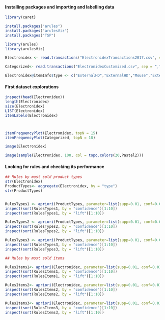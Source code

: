 


#### Installing packages and importing and labelling data
```r
library(caret)

install.packages("arules")
install.packages("arulesViz")
install.packages("TSP")

library(arules)
library(arulesViz)

Electronidex <- read.transactions("ElectronidexTransactions2017.csv", sep = ",", format = "basket", rm.duplicates = FALSE)

Categorized<- read.transactions("ElectronidexCustomized.csv", sep = ",", format = "basket")

Electronidex@itemInfo$type <- c("ExternalHD","ExternalHD","Mouse","ExternalHD","ExternalHD","Laptops","Desktop","Monitors","ComputerHeadphone","Laptops","Monitors","ActiveHeadphones","ActiveHeadphones","Laptops","Laptops","Keyboard","SmartHome","Keyboard","Keyboard","Monitors","Laptops","Desktop","Monitors","ComputerCords","Keyboard","Accessories","Speakers","Printers","PrinterInk","Speakers","PrinterInk","Printers","Accessories","Speakers","Desktop","Desktop","Desktop","MouseKeyboard","Laptops","Monitors","Keyboard","Speakers","Printers","PrinterInk","MouseKeyboard","Laptops","PrinterInk","Printers","ComputerCords","ComputerCords","Tablets","SmartHome","ComputerStands","Mouse","Mouse","SmartHome","ComputerStands","ComputerStands","ComputerCords","ComputerCords","ComputerStands","PrinterInk","Desktop","Laptops","Monitors","Laptops","Keyboard","Mouse","Printers","Desktop","Desktop","Tablets","Tablets","ComputerCords","Speakers","ComputerHeadphone","Tablets","ComputerHeadphone","Accessories","Desktop","Monitors","Laptops","Mouse","ComputerHeadphone","MouseKeyboard","Keyboard","MouseKeyboard","MouseKeyboard","MouseKeyboard","Speakers","ComputerHeadphone","Keyboard","Mouse","Speakers","Mouse","ComputerHeadphone","Accessories","MouseKeyboard","MouseKeyboard","ActiveHeadphones","ComputerStands","ActiveHeadphones","ActiveHeadphones","ComputerHeadphone","ComputerHeadphone","ActiveHeadphones","Mouse","MouseKeyboard","Keyboard","Speakers","SmartHome","ComputerCords","Tablets","Monitors","Monitors","ExternalHD","Mouse","SmartHome","Speakers","ComputerCords","ComputerCords","Monitors","Mouse","ComputerHeadphone","ComputerHeadphone")


```


#### First dataset explorations
```r
inspect(head(Electronidex))
length(Electronidex)
size(Electronidex)
LIST(Electronidex)
itemLabels(Electronidex)



itemFrequencyPlot(Electronidex, topN = 15)
itemFrequencyPlot(Categorized, topN = 18)

image(Electronidex)

image(sample(Electronidex, 100, col = topo.colors(20,Pastel2)))
```

#### Looking for rules and checking its performance
```r

## Rules by most sold product types
str(Electronidex)
ProductTypes<- aggregate(Electronidex, by = "type")
str(ProductTypes)


RulesTypes1 <- apriori(ProductTypes, parameter=list(supp=0.01, conf=0.01), appearance = list(rhs=c("Accessories", "ActiveHeadphones", "ComputerCords", "ComputerHeadphone", "ComputerStands", "ExternalHD", "Keyboard", "Monitors","Mouse","MouseKeyboard", "PrinterInk", "Printers", "SmartHome", "Speakers", "Tablets")))
inspect(sort(RulesTypes1, by = "confidence")[1:10])
inspect(sort(RulesTypes1, by = "lift")[1:10])

RulesTypes2 <- apriori(ProductTypes, parameter=list(supp=0.01, conf=0.01), appearance = list(lhs="Laptops"))
inspect(sort(RulesTypes2, by = "confidence")[1:10])
inspect(sort(RulesTypes2, by = "lift")[1:10])

RulesTypes3 <- apriori(ProductTypes, parameter=list(supp=0.01, conf=0.01), appearance = list(lhs="Desktop"))
inspect(sort(RulesTypes3, by = "confidence")[1:10])
inspect(sort(RulesTypes3, by = "lift")[1:10])

```

```r

## Rules by most sold items

RulesItems1<- apriori(Electronidex, parameter=list(supp=0.01, conf=0.01), appearance = list(lhs=c("iMac")))
inspect(sort(RulesItems1, by = "confidence")[1:10])
inspect(sort(RulesItems1, by = "lift")[1:10])

RulesItems2<- apriori(Electronidex, parameter=list(supp=0.01, conf=0.01), appearance = list(lhs=c("HP Laptop")))
inspect(sort(RulesItems2, by = "confidence")[1:10])
inspect(sort(RulesItems2, by = "lift")[1:10])

RulesItems3<- apriori(Electronidex, parameter=list(supp=0.01, conf=0.01), appearance = list(lhs=c("CYBERPOWER Gamer Desktop")))
inspect(sort(RulesItems3, by = "confidence")[1:10])
inspect(sort(RulesItems3, by = "lift")[1:10])

```

